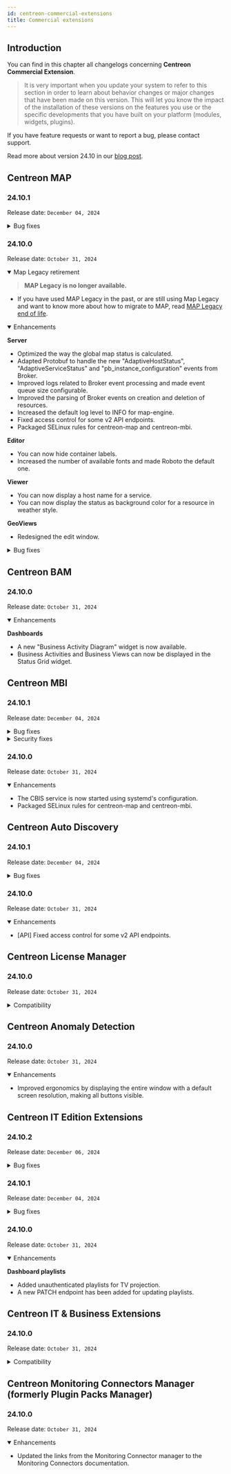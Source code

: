 ```yaml
---
id: centreon-commercial-extensions
title: Commercial extensions
---
```



## Introduction

You can find in this chapter all changelogs concerning **Centreon Commercial Extension**.

> It is very important when you update your system to refer to this section in order to learn about behavior changes or
> major changes that have been made on this version. This will let you know the impact of the installation of these
> versions on the features you use or the specific developments that you have built on your platform (modules,
> widgets, plugins).

If you have feature requests or want to report a bug, please contact support.

Read more about version 24.10 in our [blog post](https://www.centreon.com/centreon-announces-its-latest-software-release-centreon-24-10/).

<ExpandCollapseAll />

## Centreon MAP

### 24.10.1

Release date: `December 04, 2024`

<details>
  <summary>Bug fixes</summary>

- [API] Fixed issue with the "centreon-map/api/beta/actuator/metrics" endpoint. 
- [Server] Fixed boot failure that may occur when using service templates.
- [Server Legacy] Fixed issue with font parameters (family, size weight) when migrating from MAP Legacy.
- [Viewer] Fixed issue with the black/white font-color and dark/light mode.

</details>

### 24.10.0

Release date: `October 31, 2024`

<details open>
  <summary>Map Legacy retirement</summary>

> **MAP Legacy is no longer available.**
- If you have used MAP Legacy in the past, or are still using Map Legacy and want to know more about how to migrate to MAP, read [MAP Legacy end of life](https://docs.centreon.com/docs/graph-views/map-legacy-eol/).

</details>

<details open>
  <summary>Enhancements</summary>

**Server**
- Optimized the way the global map status is calculated.
- Adapted Protobuf to handle the new "AdaptiveHostStatus", "AdaptiveServiceStatus" and "pb_instance_configuration" events from Broker.
- Improved logs related to Broker event processing and made event queue size configurable.
- Improved the parsing of Broker events on creation and deletion of resources.
- Increased the default log level to INFO for map-engine.
- Fixed access control for some v2 API endpoints.
- Packaged SELinux rules for centreon-map and centreon-mbi.

**Editor**
- You can now hide container labels.
- Increased the number of available fonts and made Roboto the default one.

**Viewer**
- You can now display a host name for a service.
- You can now display the status as background color for a resource in weather style.

**GeoViews**
- Redesigned the edit window.

</details>

<details>
  <summary>Bug fixes</summary>

- Fixed a synchronization issue that could cause resources to disappear from a map.
- Fixed concurrent access issues causing exceptions in the viewer.
- When using Service Templates or Hostgroup Services, the status of Service groups is now displayed correctly.

</details>

## Centreon BAM

### 24.10.0

Release date: `October 31, 2024`

<details open>
  <summary>Enhancements</summary>

**Dashboards**
- A new "Business Activity Diagram" widget is now available.
- Business Activities and Business Views can now be displayed in the Status Grid widget.

</details>

## Centreon MBI

### 24.10.1

Release date: `December 04, 2024`

<details>
  <summary>Bug fixes</summary>

- [CBIS] Fixed the link from the diagnostic script to the user documentation.
- [Packaging] Fixed the rebuild of data after installation by adding a dependency in Debian package.

</details>

<details>
  <summary>Security fixes</summary>

- [Security] Removed obsolete parameters when accessing reporting forms.
- [Security] Upgraded Apache commons dependency.
- [Security] Updated the version of dom4j dependency.
- [Security] Upgraded XmlBeans dependency.

</details>

### 24.10.0

Release date: `October 31, 2024`

<details open>
  <summary>Enhancements</summary>

- The CBIS service is now started using systemd's configuration.
- Packaged SELinux rules for centreon-map and centreon-mbi.

</details>

## Centreon Auto Discovery

### 24.10.1

Release date: `December 04, 2024`

<details>
  <summary>Bug fixes</summary>

- Fixed an issue with advanced attributes that were not available when configuring a property mapper.
- Fixed overlapping action icons in the Credentials field.

</details>

### 24.10.0

Release date: `October 31, 2024`

<details open>
  <summary>Enhancements</summary>

- [API] Fixed access control for some v2 API endpoints.

</details>

## Centreon License Manager

### 24.10.0

Release date: `October 31, 2024`

<details>
  <summary>Compatibility</summary>

- Compatibility with other 24.10 components.

</details>

## Centreon Anomaly Detection

### 24.10.0

Release date: `October 31, 2024`

<details open>
  <summary>Enhancements</summary>

- Improved ergonomics by displaying the entire window with a default screen resolution, making all buttons visible.

</details>

## Centreon IT Edition Extensions

### 24.10.2

Release date: `December 06, 2024`

<details>
  <summary>Bug fixes</summary>

- [Dashboards] Fixed an issue preventing dashboards and playlists from functioning after upgrading version.

</details>

### 24.10.1

Release date: `December 04, 2024`

<details>
  <summary>Bug fixes</summary>

- [Custom Login page] Fixed the visibility of the text area border.

</details>

### 24.10.0

Release date: `October 31, 2024`

<details open>
  <summary>Enhancements</summary>

**Dashboard playlists**
- Added unauthenticated playlists for TV projection.
- A new PATCH endpoint has been added for updating playlists.

</details>

## Centreon IT & Business Extensions

### 24.10.0

Release date: `October 31, 2024`

<details>
  <summary>Compatibility</summary>

- Compatibility with other 24.10 components.

</details>

## Centreon Monitoring Connectors Manager (formerly Plugin Packs Manager)

### 24.10.0

Release date: `October 31, 2024`

<details open>
  <summary>Enhancements</summary>

- Updated the links from the Monitoring Connector manager to the Monitoring Connectors documentation.

</details>
